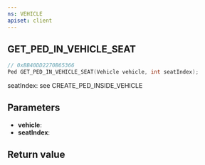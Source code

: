 ```yaml
---
ns: VEHICLE
apiset: client
---
```

## GET_PED_IN_VEHICLE_SEAT

```c
// 0xBB40DD2270B65366
Ped GET_PED_IN_VEHICLE_SEAT(Vehicle vehicle, int seatIndex);
```

seatIndex: see CREATE_PED_INSIDE_VEHICLE

## Parameters
* **vehicle**:
* **seatIndex**:

## Return value